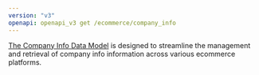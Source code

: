 ```yaml
---
version: "v3"
openapi: openapi_v3 get /ecommerce/company_info
---
```


[The Company Info Data Model](https://docs.rootfi.dev/api-reference/company_info/overview) is designed to streamline the management and retrieval of company info information across various ecommerce platforms.
